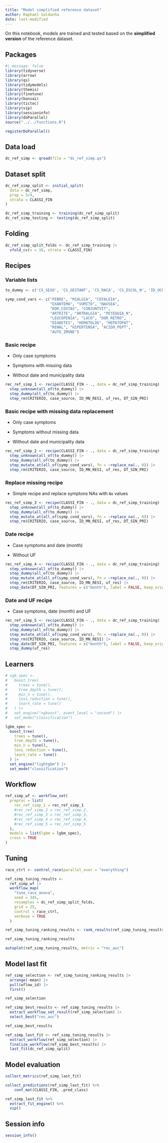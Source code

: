 ```yaml
---
title: "Model simplified reference dataset"
author: Raphael Saldanha
date: last-modified
---
```


On this notebook, models are trained and tested based on the **simplified version** of the reference dataset.

## Packages

```r
#| message: false
library(tidyverse)
library(arrow)
library(qs)
library(tidymodels)
library(themis)
library(finetune)
library(bonsai)
library(tictoc)
library(vip)
library(sessioninfo)
library(doParallel)
source("../../functions.R")

registerDoParallel()
```

## Data load

```r
dc_ref_simp <- qread(file = "dc_ref_simp.qs")
```

## Dataset split

```r
dc_ref_simp_split <- initial_split(
  data = dc_ref_simp, 
  prop = 3/4, 
  strata = CLASSI_FIN
)

dc_ref_simp_training <- training(dc_ref_simp_split)
dc_ref_simp_testing <- testing(dc_ref_simp_split)
```

## Folding

```r
dc_ref_simp_split_folds <- dc_ref_simp_training |>
  vfold_cv(v = 10, strata = CLASSI_FIN)
```

## Recipes

### Variable lists

```r
to_dummy <- c('CS_SEXO', 'CS_GESTANT', 'CS_RACA', 'CS_ESCOL_N', 'ID_OCUPA_N', 'HOSPITALIZ')
```

```r
symp_cond_vars <- c("FEBRE", "MIALGIA", "CEFALEIA", 
                    "EXANTEMA", "VOMITO", "NAUSEA", 
                    "DOR_COSTAS", "CONJUNTVIT", 
                    "ARTRITE", "ARTRALGIA", "PETEQUIA_N", 
                    "LEUCOPENIA", "LACO", "DOR_RETRO", 
                    "DIABETES", "HEMATOLOG", "HEPATOPAT", 
                    "RENAL", "HIPERTENSA", "ACIDO_PEPT",
                    "AUTO_IMUNE")
```

### Basic recipe

-   Only case symptoms

-   Symptoms with missing data

-   Without date and municipality data

```r
rec_ref_simp_1 <- recipe(CLASSI_FIN ~ ., data = dc_ref_simp_training) |>
  step_unknown(all_of(to_dummy)) |>
  step_dummy(all_of(to_dummy)) |>
  step_rm(CRITERIO, case_source, ID_MN_RESI, uf_res, DT_SIN_PRI)
```

### Basic recipe with missing data replacement

-   Only case symptoms

-   Symptoms without missing data

-   Without date and municipality data

```r
rec_ref_simp_2 <- recipe(CLASSI_FIN ~ ., data = dc_ref_simp_training) |>
  step_unknown(all_of(to_dummy)) |>
  step_dummy(all_of(to_dummy)) |>
  step_mutate_at(all_of(symp_cond_vars), fn = ~replace_na(., 0)) |>
  step_rm(CRITERIO, case_source, ID_MN_RESI, uf_res, DT_SIN_PRI)
```

### Replace missing recipe

-   Simple recipe and replace symptons NAs with `No` values

```r
rec_ref_simp_3 <- recipe(CLASSI_FIN ~ ., data = dc_ref_simp_training) |>
  step_unknown(all_of(to_dummy)) |>
  step_dummy(all_of(to_dummy)) |>
  step_mutate_at(all_of(symp_cond_vars), fn = ~replace_na(., 0)) |>
  step_rm(CRITERIO, case_source, ID_MN_RESI, uf_res, DT_SIN_PRI)
```

### Date recipe

-   Case symptoms and date (month)

-   Without UF

```r
rec_ref_simp_4 <- recipe(CLASSI_FIN ~ ., data = dc_ref_simp_training) |>
  step_unknown(all_of(to_dummy)) |>
  step_dummy(all_of(to_dummy)) |>
  step_mutate_at(all_of(symp_cond_vars), fn = ~replace_na(., 0)) |>
  step_rm(CRITERIO, case_source, ID_MN_RESI, uf_res) |>
  step_date(DT_SIN_PRI, features = c("month"), label = FALSE, keep_original_cols = FALSE)
```

### Date and UF recipe

-   Case symptoms, date (month) and UF

```r
rec_ref_simp_5 <- recipe(CLASSI_FIN ~ ., data = dc_ref_simp_training) |>
  step_unknown(all_of(to_dummy)) |>
  step_dummy(all_of(to_dummy)) |>
  step_mutate_at(all_of(symp_cond_vars), fn = ~replace_na(., 0)) |>
  step_rm(CRITERIO, case_source, ID_MN_RESI) |>
  step_date(DT_SIN_PRI, features = c("month"), label = FALSE, keep_original_cols = FALSE) |>
  step_dummy(uf_res)
```

## Learners

```r
# xgb_spec <-
#   boost_tree(
#     trees = tune(),
#     tree_depth = tune(),
#     min_n = tune(),
#     loss_reduction = tune(),
#     learn_rate = tune()
#   ) |>
#   set_engine("xgboost", event_level = "second") |>
#   set_mode("classification")
```

```r
lgbm_spec <-
  boost_tree(
    trees = tune(),
    tree_depth = tune(),
    min_n = tune(),
    loss_reduction = tune(),
    learn_rate = tune()
  ) |>
  set_engine("lightgbm") |>
  set_mode("classification")
```

## Workflow

```r
ref_simp_wf <- workflow_set(
  preproc = list(
    rec_ref_simp_1 = rec_ref_simp_1
    #rec_ref_simp_2 = rec_ref_simp_2,
    #rec_ref_simp_3 = rec_ref_simp_3,
    #rec_ref_simp_4 = rec_ref_simp_4,
    #rec_ref_simp_5 = rec_ref_simp_5
  ), 
  models = list(lgbm = lgbm_spec), 
  cross = TRUE
)
```

## Tuning

```r
race_ctrl <- control_race(parallel_over = "everything")

ref_simp_tuning_results <- 
  ref_simp_wf |>
  workflow_map(
    "tune_race_anova",
    seed = 345,
    resamples = dc_ref_simp_split_folds,
    grid = 25,
    control = race_ctrl, 
    verbose = TRUE
  )
```

```r
ref_simp_tuning_ranking_results <- rank_results(ref_simp_tuning_results, rank_metric = "roc_auc")

ref_simp_tuning_ranking_results
```

```r
autoplot(ref_simp_tuning_results, metric = "roc_auc")
```

## Model last fit

```r
ref_simp_selection <- ref_simp_tuning_ranking_results |>
  arrange(-mean) |>
  pull(wflow_id) |>
  first()

ref_simp_selection
```

```r
ref_simp_best_results <- ref_simp_tuning_results |>
  extract_workflow_set_result(ref_simp_selection) |>
  select_best("roc_auc")

ref_simp_best_results
```

```r
ref_simp_last_fit <- ref_simp_tuning_results |>
  extract_workflow(ref_simp_selection) |>
  finalize_workflow(ref_simp_best_results) |>
  last_fit(dc_ref_simp_split)
```

## Model evaluation

```r
collect_metrics(ref_simp_last_fit)
```

```r
collect_predictions(ref_simp_last_fit) %>%
    conf_mat(CLASSI_FIN, .pred_class)
```

```r
ref_simp_last_fit %>%
  extract_fit_engine() %>%
  vip()
```

## Session info

```r
session_info()
```
